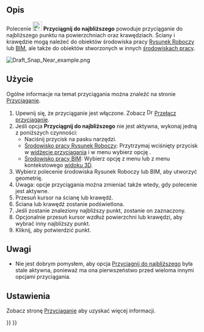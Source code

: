 <languages/>

{{Docnav/pl
|[[Draft_Snap_Special/pl|Przyciągnij specjalnie]]
|[[Draft_Snap_Ortho/pl|Przyciągnij ortogonalnie]]
|[[Draft_Workbench/pl|środowisko pracy Rysunek Roboczy]]
|IconL=Draft_Snap_Special.svg
|IconR=Draft_Snap_Ortho.svg
|IconC=Workbench_Draft.svg
}}

{{GuiCommand/pl
|Name=Draft Snap Near
|Name/pl=Rysunek Roboczy: Przyciągnij do najbliższego
|MenuLocation=Przyciąganie → Przyciągnij do najbliższego
|Workbenches=[[Draft_Workbench/pl|Rysunek Roboczy]], [[BIM_Workbench/pl|BIM]]
|SeeAlso=[[Draft_Snap/pl|Przyciąganie]], [[Draft_Snap_Lock/pl|Przełącz przyciąganie]]
}}

<span id="Description"></span>
==Opis== 

Polecenie [[Image:Draft_Snap_Near.svg|24px]] '''Przyciągnij do najbliższego''' powoduje przyciąganie do najbliższego punktu na powierzchniach oraz krawędziach. Ściany i krawędzie mogą należeć do obiektów środowiska pracy [[Draft_Workbench/pl|Rysunek Roboczy]] lub [[BIM_Workbench/pl|BIM]], ale także do obiektów stworzonych w innych [[Workbenches/pl|środowiskach pracy]].

[[Image:Draft_Snap_Near_example.png]]
{{Caption|Przyciąganie drugiego punktu prostej do najbliższego punktu na krawędzi.}}

<span id="Usage"></span>
==Użycie== 

Ogólne informacje na temat przyciągania można znaleźć na stronie [[Draft_Snap/pl|Przyciąganie]].

# Upewnij się, że przyciąganie jest włączone. Zobacz [[Image:Draft_Snap_Lock.svg|16px]] [[Draft_Snap_Lock/pl|Przełącz przyciąganie]].
# Jeśli opcja '''Przyciągnij do najbliższego''' nie jest aktywna, wykonaj jedną z poniższych czynności:
#* Naciśnij przycisk {{Button|[[Image:Draft_Snap_Near.svg|16px]] [[Draft_Snap_Near/pl|Przyciągnij do najbliższego]]}} na pasku narzędzi.
#* [[Draft_Workbench/pl|Środowisko pracy Rysunek Roboczy]]: Przytrzymaj wciśnięty przycisk {{Button|[[Image:Draft_Snap_Lock.svg|16px]][[Image:Toolbar_flyout_arrow.svg|16px]]}} w [[Draft_snap_widget/pl|widżecie przyciągania]] i w menu wybierz opcję {{MenuCommand|[[Image:Draft_Snap_Near.svg|16px]] Przyciąganie do najbliższego}}.
#* [[BIM_Workbench/pl|Środowisko pracy BIM]]: Wybierz opcję {{MenuCommand|Przyciąganie → [[Image:Draft_Snap_Near.svg|16px]] Przyciągnij do najbliższego}} z menu lub z menu kontekstowego [[3D_view/pl|widoku 3D]].
# Wybierz polecenie środowiska Rysunek Roboczy lub BIM, aby utworzyć geometrię.
# Uwaga: opcje przyciągania można zmieniać także wtedy, gdy polecenie jest aktywne.
# Przesuń kursor na ścianę lub krawędź.
# Ściana lub krawędź zostanie podświetlona.
# Jeśli zostanie znaleziony najbliższy punkt, zostanie on zaznaczony.
# Opcjonalnie przesuń kursor wzdłuż powierzchni lub krawędzi, aby wybrać inny najbliższy punkt.
# Kliknij, aby potwierdzić punkt.

<span id="Notes"></span>
==Uwagi==

* Nie jest dobrym pomysłem, aby opcja [[Draft_Snap_Near/pl|Przyciągnij do najbliższego]] była stale aktywna, ponieważ ma ona pierwszeństwo przed wieloma innymi opcjami przyciągania.

<span id="Preferences"></span>
==Ustawienia==

Zobacz stronę [[Draft_Snap/pl#Ustawienia|Przyciąganie]] aby uzyskać więcej informacji.


{{Docnav/pl
|[[Draft_Snap_Special/pl|Przyciągnij specjalnie]]
|[[Draft_Snap_Ortho/pl|Przyciągnij ortogonalnie]]
|[[Draft_Workbench/pl|środowisko pracy Rysunek Roboczy]]
|IconL=Draft_Snap_Special.svg
|IconR=Draft_Snap_Ortho.svg
|IconC=Workbench_Draft.svg
}}

{{Draft Tools navi{{#translation:}}}}
{{Userdocnavi{{#translation:}}}}